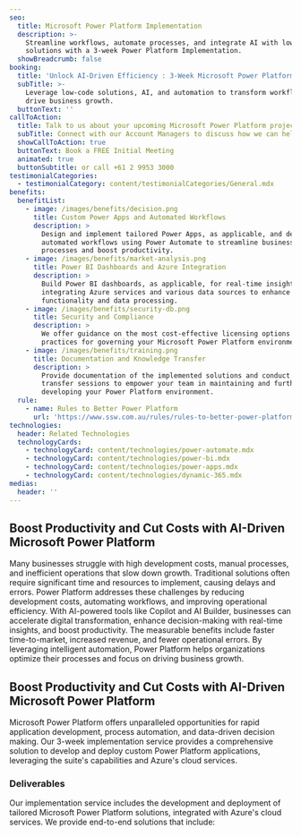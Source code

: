 ```yaml
---
seo:
  title: Microsoft Power Platform Implementation
  description: >-
    Streamline workflows, automate processes, and integrate AI with low-code
    solutions with a 3-week Power Platform Implementation.
  showBreadcrumb: false
booking:
  title: 'Unlock AI-Driven Efficiency : 3-Week Microsoft Power Platform Implementation'
  subTitle: >-
    Leverage low-code solutions, AI, and automation to transform workflows and
    drive business growth.
  buttonText: ''
callToAction:
  title: Talk to us about your upcoming Microsoft Power Platform project
  subTitle: Connect with our Account Managers to discuss how we can help.
  showCallToAction: true
  buttonText: Book a FREE Initial Meeting
  animated: true
  buttonSubtitle: or call +61 2 9953 3000
testimonialCategories:
  - testimonialCategory: content/testimonialCategories/General.mdx
benefits:
  benefitList:
    - image: /images/benefits/decision.png
      title: Custom Power Apps and Automated Workflows
      description: >
        Design and implement tailored Power Apps, as applicable, and develop
        automated workflows using Power Automate to streamline business
        processes and boost productivity.
    - image: /images/benefits/market-analysis.png
      title: Power BI Dashboards and Azure Integration
      description: >
        Build Power BI dashboards, as applicable, for real-time insights, while
        integrating Azure services and various data sources to enhance
        functionality and data processing.
    - image: /images/benefits/security-db.png
      title: Security and Compliance
      description: >
        We offer guidance on the most cost-effective licensing options and best
        practices for governing your Microsoft Power Platform environment.
    - image: /images/benefits/training.png
      title: Documentation and Knowledge Transfer
      description: >
        Provide documentation of the implemented solutions and conduct knowledge
        transfer sessions to empower your team in maintaining and further
        developing your Power Platform environment.
  rule:
    - name: Rules to Better Power Platform
      url: 'https://www.ssw.com.au/rules/rules-to-better-power-platform/'
technologies:
  header: Related Technologies
  technologyCards:
    - technologyCard: content/technologies/power-automate.mdx
    - technologyCard: content/technologies/power-bi.mdx
    - technologyCard: content/technologies/power-apps.mdx
    - technologyCard: content/technologies/dynamic-365.mdx
medias:
  header: ''
---
```


## Boost Productivity and Cut Costs with AI-Driven Microsoft Power Platform

Many businesses struggle with high development costs, manual processes, and inefficient operations that slow down growth. Traditional solutions often require significant time and resources to implement, causing delays and errors. Power Platform addresses these challenges by reducing development costs, automating workflows, and improving operational efficiency. With AI-powered tools like Copilot and AI Builder, businesses can accelerate digital transformation, enhance decision-making with real-time insights, and boost productivity. The measurable benefits include faster time-to-market, increased revenue, and fewer operational errors. By leveraging intelligent automation, Power Platform helps organizations optimize their processes and focus on driving business growth.

## Boost Productivity and Cut Costs with AI-Driven Microsoft Power Platform

Microsoft Power Platform offers unparalleled opportunities for rapid application development, process automation, and data-driven decision making. Our 3-week implementation service provides a comprehensive solution to develop and deploy custom Power Platform applications, leveraging the suite's capabilities and Azure's cloud services.

<VideoEmbed url="https://www.youtube.com/watch?v=lYR1ezTKJgA&t=15s" caption="Cost cutting with Power Apps and development strategies with Richard Campbell and Ulysses Maclaren" duration="6 mins" removeMargin={false} />

### Deliverables

Our implementation service includes the development and deployment of tailored Microsoft Power Platform solutions, integrated with Azure's cloud services. We provide end-to-end solutions that include:

